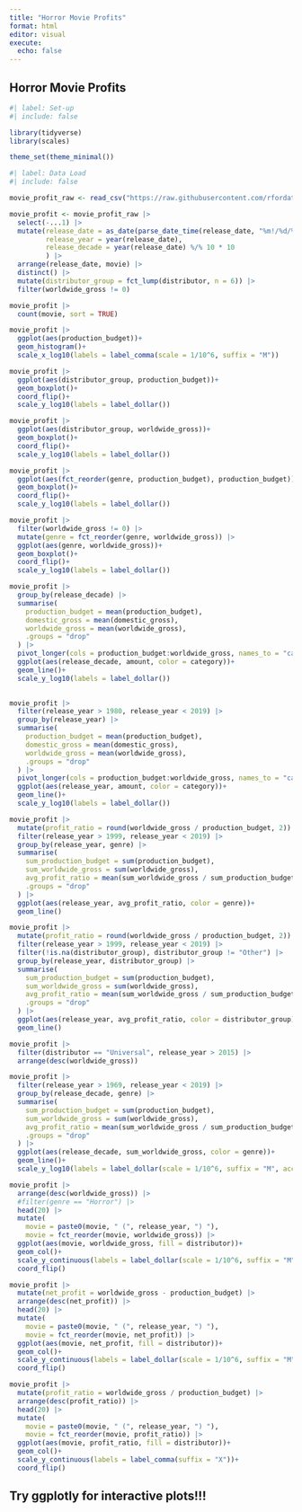 ```yaml
---
title: "Horror Movie Profits"
format: html
editor: visual
execute: 
  echo: false
---
```


## Horror Movie Profits

```r
#| label: Set-up
#| include: false

library(tidyverse)
library(scales)

theme_set(theme_minimal())

```

```r
#| label: Data Load
#| include: false

movie_profit_raw <- read_csv("https://raw.githubusercontent.com/rfordatascience/tidytuesday/master/data/2018/2018-10-23/movie_profit.csv")

movie_profit <- movie_profit_raw |> 
  select(-...1) |> 
  mutate(release_date = as_date(parse_date_time(release_date, "%m!/%d/%Y")),
         release_year = year(release_date),
         release_decade = year(release_date) %/% 10 * 10
         ) |> 
  arrange(release_date, movie) |> 
  distinct() |> 
  mutate(distributor_group = fct_lump(distributor, n = 6)) |> 
  filter(worldwide_gross != 0)

movie_profit |> 
  count(movie, sort = TRUE)

```

```r
movie_profit |> 
  ggplot(aes(production_budget))+
  geom_histogram()+
  scale_x_log10(labels = label_comma(scale = 1/10^6, suffix = "M"))

```

```r
movie_profit |> 
  ggplot(aes(distributor_group, production_budget))+
  geom_boxplot()+
  coord_flip()+
  scale_y_log10(labels = label_dollar())
```

```r
movie_profit |> 
  ggplot(aes(distributor_group, worldwide_gross))+
  geom_boxplot()+
  coord_flip()+
  scale_y_log10(labels = label_dollar())
```

```r
movie_profit |> 
  ggplot(aes(fct_reorder(genre, production_budget), production_budget))+
  geom_boxplot()+
  coord_flip()+
  scale_y_log10(labels = label_dollar())
```

```r
movie_profit |> 
  filter(worldwide_gross != 0) |> 
  mutate(genre = fct_reorder(genre, worldwide_gross)) |> 
  ggplot(aes(genre, worldwide_gross))+
  geom_boxplot()+
  coord_flip()+
  scale_y_log10(labels = label_dollar())

```

```r
movie_profit |> 
  group_by(release_decade) |> 
  summarise(
    production_budget = mean(production_budget),
    domestic_gross = mean(domestic_gross),
    worldwide_gross = mean(worldwide_gross),
    .groups = "drop"
  ) |> 
  pivot_longer(cols = production_budget:worldwide_gross, names_to = "category", values_to = "amount") |> 
  ggplot(aes(release_decade, amount, color = category))+
  geom_line()+
  scale_y_log10(labels = label_dollar())
  
```

```r
movie_profit |> 
  filter(release_year > 1980, release_year < 2019) |> 
  group_by(release_year) |> 
  summarise(
    production_budget = mean(production_budget),
    domestic_gross = mean(domestic_gross),
    worldwide_gross = mean(worldwide_gross),
    .groups = "drop"
  ) |> 
  pivot_longer(cols = production_budget:worldwide_gross, names_to = "category", values_to = "amount") |> 
  ggplot(aes(release_year, amount, color = category))+
  geom_line()+
  scale_y_log10(labels = label_dollar())
```

```r
movie_profit |> 
  mutate(profit_ratio = round(worldwide_gross / production_budget, 2)) |> 
  filter(release_year > 1999, release_year < 2019) |> 
  group_by(release_year, genre) |> 
  summarise(
    sum_production_budget = sum(production_budget),
    sum_worldwide_gross = sum(worldwide_gross),
    avg_profit_ratio = mean(sum_worldwide_gross / sum_production_budget),
    .groups = "drop"
  ) |> 
  ggplot(aes(release_year, avg_profit_ratio, color = genre))+
  geom_line()
```

```r
movie_profit |> 
  mutate(profit_ratio = round(worldwide_gross / production_budget, 2)) |> 
  filter(release_year > 1999, release_year < 2019) |> 
  filter(!is.na(distributor_group), distributor_group != "Other") |> 
  group_by(release_year, distributor_group) |> 
  summarise(
    sum_production_budget = sum(production_budget),
    sum_worldwide_gross = sum(worldwide_gross),
    avg_profit_ratio = mean(sum_worldwide_gross / sum_production_budget),
    .groups = "drop"
  ) |> 
  ggplot(aes(release_year, avg_profit_ratio, color = distributor_group))+
  geom_line()

movie_profit |> 
  filter(distributor == "Universal", release_year > 2015) |> 
  arrange(desc(worldwide_gross))
```

```r
movie_profit |> 
  filter(release_year > 1969, release_year < 2019) |> 
  group_by(release_decade, genre) |> 
  summarise(
    sum_production_budget = sum(production_budget),
    sum_worldwide_gross = sum(worldwide_gross),
    avg_profit_ratio = mean(sum_worldwide_gross / sum_production_budget),
    .groups = "drop"
  ) |> 
  ggplot(aes(release_decade, sum_worldwide_gross, color = genre))+
  geom_line()+
  scale_y_log10(labels = label_dollar(scale = 1/10^6, suffix = "M", accuracy = 1))
```

```r
movie_profit |> 
  arrange(desc(worldwide_gross)) |> 
  #filter(genre == "Horror") |> 
  head(20) |> 
  mutate(
    movie = paste0(movie, " (", release_year, ") "),
    movie = fct_reorder(movie, worldwide_gross)) |> 
  ggplot(aes(movie, worldwide_gross, fill = distributor))+
  geom_col()+
  scale_y_continuous(labels = label_dollar(scale = 1/10^6, suffix = "M"))+
  coord_flip()
```

```r
movie_profit |> 
  mutate(net_profit = worldwide_gross - production_budget) |> 
  arrange(desc(net_profit)) |> 
  head(20) |> 
  mutate(
    movie = paste0(movie, " (", release_year, ") "),
    movie = fct_reorder(movie, net_profit)) |> 
  ggplot(aes(movie, net_profit, fill = distributor))+
  geom_col()+
  scale_y_continuous(labels = label_dollar(scale = 1/10^6, suffix = "M"))+
  coord_flip()
```

```r
movie_profit |> 
  mutate(profit_ratio = worldwide_gross / production_budget) |> 
  arrange(desc(profit_ratio)) |> 
  head(20) |> 
  mutate(
    movie = paste0(movie, " (", release_year, ") "),
    movie = fct_reorder(movie, profit_ratio)) |> 
  ggplot(aes(movie, profit_ratio, fill = distributor))+
  geom_col()+
  scale_y_continuous(labels = label_comma(suffix = "X"))+
  coord_flip()
```

## Try ggplotly for interactive plots!!!
